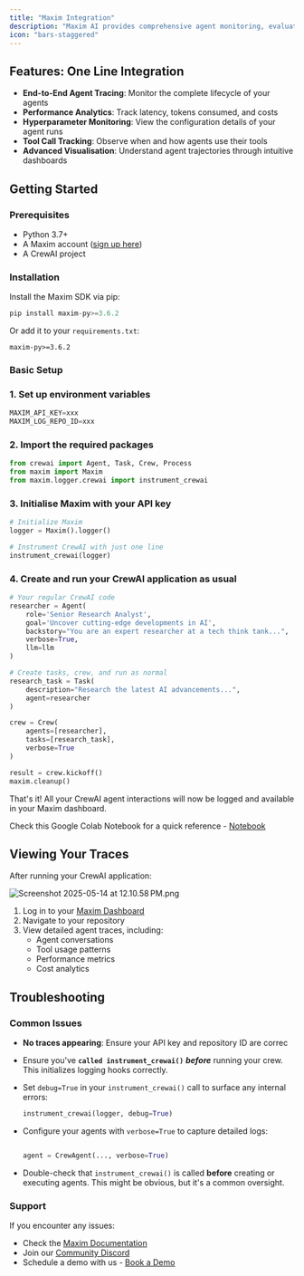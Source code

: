 ```yaml
---
title: "Maxim Integration"
description: "Maxim AI provides comprehensive agent monitoring, evaluation, and observability for your CrewAI applications. With Maxim's one-line integration, you can easily trace and analyse agent interactions, performance metrics, and more."
icon: "bars-staggered"
---
```


## Features: One Line Integration

- **End-to-End Agent Tracing**: Monitor the complete lifecycle of your agents
- **Performance Analytics**: Track latency, tokens consumed, and costs
- **Hyperparameter Monitoring**: View the configuration details of your agent runs
- **Tool Call Tracking**: Observe when and how agents use their tools
- **Advanced Visualisation**: Understand agent trajectories through intuitive dashboards

## Getting Started

### Prerequisites

- Python 3.7\+
- A Maxim account ([sign up here](https://app.getmaxim.ai/sign-up))
- A CrewAI project

### Installation

Install the Maxim SDK via pip:

```python
pip install maxim-py>=3.6.2
```

Or add it to your `requirements.txt`:

```
maxim-py>=3.6.2
```

### Basic Setup

### 1. Set up environment variables

```python
MAXIM_API_KEY=xxx
MAXIM_LOG_REPO_ID=xxx
```

### 2. Import the required packages

```python
from crewai import Agent, Task, Crew, Process
from maxim import Maxim
from maxim.logger.crewai import instrument_crewai
```

### 3. Initialise Maxim with your API key

```python
# Initialize Maxim
logger = Maxim().logger()

# Instrument CrewAI with just one line
instrument_crewai(logger)
```

### 4. Create and run your CrewAI application as usual

```python
# Your regular CrewAI code
researcher = Agent(
    role='Senior Research Analyst',
    goal='Uncover cutting-edge developments in AI',
    backstory="You are an expert researcher at a tech think tank...",
    verbose=True,
    llm=llm
)

# Create tasks, crew, and run as normal
research_task = Task(
    description="Research the latest AI advancements...",
    agent=researcher
)

crew = Crew(
    agents=[researcher],
    tasks=[research_task],
    verbose=True
)

result = crew.kickoff()
maxim.cleanup()
```

That's it\! All your CrewAI agent interactions will now be logged and available in your Maxim dashboard.

Check this Google Colab Notebook for a quick reference - [Notebook](https://colab.research.google.com/drive/1ZKIZWsmgQQ46n8TH9zLsT1negKkJA6K8?usp=sharing)

## Viewing Your Traces

After running your CrewAI application:

![Screenshot 2025-05-14 at 12.10.58 PM.png](/images/Screenshot2025-05-14at12.10.58PM.png)

1. Log in to your [Maxim Dashboard](https://getmaxim.ai/dashboard)
2. Navigate to your repository
3. View detailed agent traces, including:
   - Agent conversations
   - Tool usage patterns
   - Performance metrics
   - Cost analytics

## Troubleshooting

### Common Issues

- **No traces appearing**: Ensure your API key and repository ID are correc
- Ensure you've **`called instrument_crewai()`** **_before_** running your crew. This initializes logging hooks correctly.
- Set `debug=True` in your `instrument_crewai()` call to surface any internal errors:

  ```python
  instrument_crewai(logger, debug=True)
  ```
- Configure your agents with `verbose=True` to capture detailed logs:

  ```python
  
  agent = CrewAgent(..., verbose=True)
  ```
- Double-check that `instrument_crewai()` is called **before** creating or executing agents. This might be obvious, but it's a common oversight.

### Support

If you encounter any issues:

- Check the [Maxim Documentation](https://docs.getmaxim.ai/)
- Join our [Community Discord](https://discord.gg/rZUhKF8u)
- Schedule a demo with us - [<u>Book a Demo</u>](https://www.getmaxim.ai/demo)